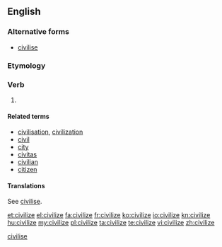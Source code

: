 {{also|civilise}}
==English==
<!--subst: of [[Template:sync]]-->
<!--If you edit this entry, please also edit [[civilise]] to ensure these two entries remain synchronized.-->[[Category:English synchronized entries|civilise]]{{wikipedia}}
===Alternative forms===
* [[civilise]] {{qualifier|chiefly {{l|en|British}}}}

===Etymology===
{{suffix|civil|ize}}

===Verb===
{{en-verb|civilizes|civilizing|civilized}}

# {{alternative spelling of|{{l|en|civilise}}}}

====Related terms====
* [[civilisation]], [[civilization]]
* [[civil]]
* [[city]]
* [[civitas]]
* [[civilian]]
* [[citizen]]

====Translations====
See [[civilise#Translations|civilise]].

[[et:civilize]]
[[el:civilize]]
[[fa:civilize]]
[[fr:civilize]]
[[ko:civilize]]
[[io:civilize]]
[[kn:civilize]]
[[hu:civilize]]
[[my:civilize]]
[[pl:civilize]]
[[ta:civilize]]
[[te:civilize]]
[[vi:civilize]]
[[zh:civilize]]